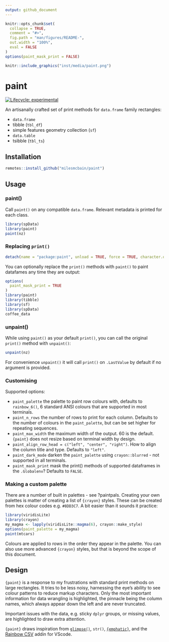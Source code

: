 ```yaml
---
output: github_document
---
```


<!-- README.md is generated from README.Rmd. Please edit that file -->

```r
knitr::opts_chunk$set(
  collapse = TRUE,
  comment = "#>",
  fig.path = "man/figures/README-",
  out.width = "100%",
  eval = FALSE
)
options(paint_mask_print = FALSE)
```

```r
knitr::include_graphics("inst/media/paint.png")
```

# paint 

<!-- badges: start -->
[![Lifecycle: experimental](https://img.shields.io/badge/lifecycle-experimental-orange.svg)](https://lifecycle.r-lib.org/articles/stages.html#experimental)
<!-- badges: end -->

An artisanally crafted set of print methods for `data.frame` family rectangles:

  * `data.frame`
  * tibble (`tbl_df`)
  * simple features geometry collection (`sf`)
  * `data.table`
  * tsibble (`tbl_ts`)

## Installation

```r
remotes::install_github("milesmcbain/paint")
```

## Usage

### paint()

Call `paint()` on any compatible `data.frame`. Relevant metadata is printed for each class.

```r
library(spData)
library(paint)
paint(nz)
```


### Replacing `print()`

```r
detach(name = "package:paint", unload = TRUE, force = TRUE, character.only = TRUE)
```

You can optionally replace the `print()` methods with `paint()` to paint
datafames any time they are output:

```r
options(
  paint_mask_print = TRUE
)
library(paint)
library(tibble)
library(sf)
library(spData)
coffee_data
```

### unpaint()

While using `paint()` as your default `print()`, you can call the
original `print()` method with `unpaint()`:

```r
unpaint(nz)
```

For convenience `unpaint()` it will call `print()` on `.LastValue` by default if no argument is provided.

### Customising

Supported options:

* `paint_palette` the palette to paint row colours with, defaults to
   `rainbow_6()`, 6 standard ANSI colours that are supported in most terminals.
* `paint_n_rows` the number of rows to print for each column. Defaults to the
   number of colours in the `paint_palette`, but can be set higher for repeating sequences.
* `paint_max_width` the maximum width of the output. 60 is the default. `{paint}` does not resize
   based on terminal width by design.
* `paint_align_row_head = c("left", "center", "right")`. How to align the column
   title and type. Defaults to `"left"`.
* `paint_dark_mode` darken the `paint_palette` using `crayon::blurred` - not
   supported in all terminals.
* `paint_mask_print` mask the print() methods of supported dataframes in the `.Globalenv`? Defaults to `FALSE`.

### Making a custom palette

There are a number of built in palettes - see ?paintpals. Creating your own
palettes is matter of creating a list of `{crayon}` styles. These can be created
from hex colour codes e.g. `#8DD3C7`. A bit easier than it sounds it practice:

```r
library(viridisLite)
library(crayon)
my_magma <- lapply(viridisLite::magma(6), crayon::make_style)
options(paint_palette = my_magma)
paint(mtcars)
```

Colours are applied to rows in the order they appear in the palette. You can
also use more advanced `{crayon}` styles, but that is beyond the scope of this
document. 

## Design

`{paint}` is a response to my frustrations with standard print methods on large rectangles.
It tries to be less noisy, harnessing the eye's ability to see colour patterns
to reduce markup characters.  Only the most important information for data
wrangling is highlighted, the pinnacle being the column names, which always
appear down the left and are never
truncated.

Important issues with the data, e.g. sticky `dplyr` groups, or missing values,
are highlighted to draw extra attention.

`{paint}` draws inspiration from [`glimpse()`](https://github.com/r-lib/pillar/blob/master/R/glimpse.R), `str()`, [`{emphatic}`](https://github.com/coolbutuseless/emphatic), and the
[Rainbow CSV](https://github.com/mechatroner/vscode_rainbow_csv) addin for VScode.